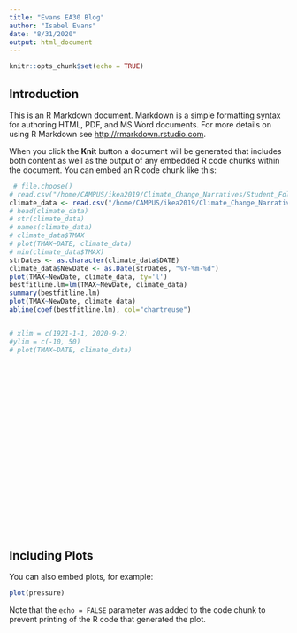 ```yaml
---
title: "Evans EA30 Blog"
author: "Isabel Evans"
date: "8/31/2020"
output: html_document
---
```


```r
knitr::opts_chunk$set(echo = TRUE)
```

## Introduction

This is an R Markdown document. Markdown is a simple formatting syntax for authoring HTML, PDF, and MS Word documents. For more details on using R Markdown see <http://rmarkdown.rstudio.com>.

When you click the **Knit** button a document will be generated that includes both content as well as the output of any embedded R code chunks within the document. You can embed an R code chunk like this:

```r
 # file.choose()
# read.csv("/home/CAMPUS/ikea2019/Climate_Change_Narratives/Student_Folders/Evans/IsabelEvans_OrangeCounty_data.csv")
climate_data <- read.csv("/home/CAMPUS/ikea2019/Climate_Change_Narratives/Student_Folders/Evans/IsabelEvans_OrangeCounty_data.csv")
# head(climate_data)
# str(climate_data)
# names(climate_data)
# climate_data$TMAX
# plot(TMAX~DATE, climate_data)
# min(climate_data$TMAX)
strDates <- as.character(climate_data$DATE)
climate_data$NewDate <- as.Date(strDates, "%Y-%m-%d")
plot(TMAX~NewDate, climate_data, ty='l')
bestfitline.lm=lm(TMAX~NewDate, climate_data)
summary(bestfitline.lm)
plot(TMAX~NewDate, climate_data)
abline(coef(bestfitline.lm), col="chartreuse")


# xlim = c(1921-1-1, 2020-9-2)
#ylim = c(-10, 50)
# plot(TMAX~DATE, climate_data)

























```







## Including Plots

You can also embed plots, for example:

```r
plot(pressure)
```

Note that the `echo = FALSE` parameter was added to the code chunk to prevent printing of the R code that generated the plot.
